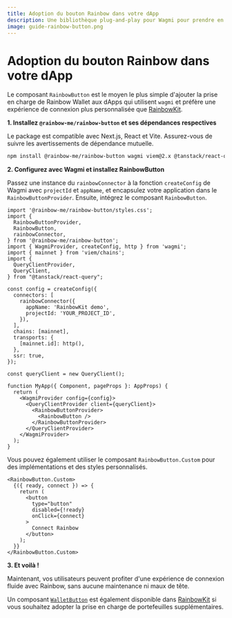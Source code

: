 ```yaml
---
title: Adoption du bouton Rainbow dans votre dApp
description: Une bibliothèque plug-and-play pour Wagmi pour prendre en charge les portefeuilles Rainbow dans votre dApp
image: guide-rainbow-button.png
---
```


# Adoption du bouton Rainbow dans votre dApp

Le composant `RainbowButton` est le moyen le plus simple d'ajouter la prise en charge de Rainbow Wallet aux dApps qui utilisent `wagmi` et préfère une expérience de connexion plus personnalisée que [RainbowKit](https://www.rainbowkit.com/docs/installation).

**1. Installez `@rainbow-me/rainbow-button` et ses dépendances respectives**

Le package est compatible avec Next.js, React et Vite. Assurez-vous de suivre les avertissements de dépendance mutuelle.

```bash
npm install @rainbow-me/rainbow-button wagmi viem@2.x @tanstack/react-query
```

**2. Configurez avec Wagmi et installez RainbowButton**

Passez une instance du `rainbowConnector` à la fonction `createConfig` de Wagmi avec `projectId` et `appName`, et encapsulez votre application dans le `RainbowButtonProvider`. Ensuite, intégrez le composant `RainbowButton`.

```tsx
import '@rainbow-me/rainbow-button/styles.css';
import {
  RainbowButtonProvider,
  RainbowButton,
  rainbowConnector,
} from '@rainbow-me/rainbow-button';
import { WagmiProvider, createConfig, http } from 'wagmi';
import { mainnet } from 'viem/chains';
import {
  QueryClientProvider,
  QueryClient,
} from "@tanstack/react-query";

const config = createConfig({
  connectors: [
    rainbowConnector({
      appName: 'RainbowKit demo',
      projectId: 'YOUR_PROJECT_ID',
    }),
  ],
  chains: [mainnet],
  transports: {
    [mainnet.id]: http(),
  },
  ssr: true,
});

const queryClient = new QueryClient();

function MyApp({ Component, pageProps }: AppProps) {
  return (
    <WagmiProvider config={config}>
      <QueryClientProvider client={queryClient}>
        <RainbowButtonProvider>
          <RainbowButton />
        </RainbowButtonProvider>
      </QueryClientProvider>
    </WagmiProvider>
  );
}
```

Vous pouvez également utiliser le composant `RainbowButton.Custom` pour des implémentations et des styles personnalisés.

```tsx
<RainbowButton.Custom>
  {({ ready, connect }) => {
    return (
      <button
        type="button"
        disabled={!ready}
        onClick={connect}
      >
        Connect Rainbow
      </button>
    );
  }}
</RainbowButton.Custom>
```

**3. Et voilà !**

Maintenant, vos utilisateurs peuvent profiter d'une expérience de connexion fluide avec Rainbow, sans aucune maintenance ni maux de tête.

Un composant [`WalletButton`](https://www.rainbowkit.com/docs/wallet-button) est également disponible dans [RainbowKit](https://www.rainbowkit.com/docs/installation) si vous souhaitez adopter la prise en charge de portefeuilles supplémentaires.
